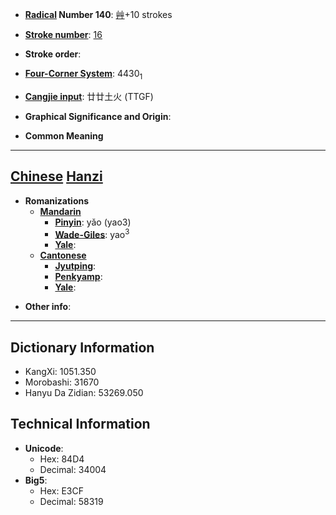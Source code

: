 * '''[[Wiktionary:Chinese radical index| Radical]] Number 140''': [[Wiktionary:Chinese radical index 艸|艸]]+10 strokes

* '''[[Wiktionary:Chinese total strokes index|Stroke number]]''': [[Wiktionary:Chinese total strokes index 16|16]]

* '''Stroke order''': 

* '''[[Wiktionary:Chinese four corner index|Four-Corner System]]''': 4430<sub>1</sub>

* '''[[Wiktionary:Chinese Cangjie index|Cangjie input]]''': 廿廿土火 (TTGF)

* '''Graphical Significance and Origin''': 

* '''Common Meaning'''

----

== [[Chinese]] [[Hanzi]] ==

* '''Romanizations'''
** '''[[Mandarin]]'''
*** '''[[Pinyin]]''': yǎo (yao3)
*** '''[[Wade-Giles]]''': yao<sup>3</sup>
*** '''[[Yale]]''': 
** '''[[Cantonese]]'''
*** '''[[Jyutping]]''':
*** '''[[Penkyamp]]''': 
*** '''[[Yale]]''': 

* '''Other info''': 

----

== Dictionary Information ==

* KangXi: 1051.350
* Morobashi: 31670
* Hanyu Da Zidian: 53269.050

== Technical Information ==

* '''Unicode''':
** Hex: 84D4
** Decimal: 34004
* '''Big5''':
** Hex: E3CF
** Decimal: 58319